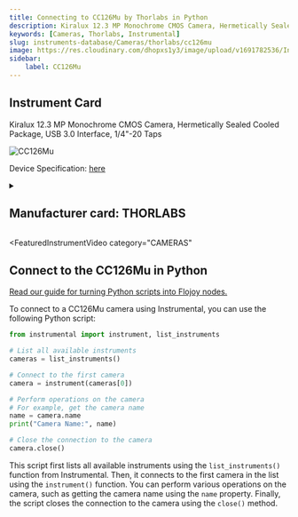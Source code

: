 ```yaml
---
title: Connecting to CC126Mu by Thorlabs in Python
description: Kiralux 12.3 MP Monochrome CMOS Camera, Hermetically Sealed Cooled Package, USB 3.0 Interface, 1/4"-20 Taps
keywords: [Cameras, Thorlabs, Instrumental] 
slug: instruments-database/Cameras/thorlabs/cc126mu 
image: https://res.cloudinary.com/dhopxs1y3/image/upload/v1691782536/Instruments/Cameras/CC126Mu/CC126Mu.jpg
sidebar:
    label: CC126Mu 
---
```



## Instrument Card

Kiralux 12.3 MP Monochrome CMOS Camera, Hermetically Sealed Cooled Package, USB 3.0 Interface, 1/4"-20 Taps


![CC126Mu](https://res.cloudinary.com/dhopxs1y3/image/upload/v1691782536/Instruments/Cameras/CC126Mu/CC126Mu.jpg)

Device Specification: [here](https://www.thorlabs.com/_sd.cfm?fileName=ITN004586-D02.pdf&partNumber=CC126MU)

<details style={{ marginTop: "15px"}}>
<summary><h2 style={{display:'inline'}}>Manufacturer card: THORLABS</h2></summary>

![THORLABS](https://res.cloudinary.com/dhopxs1y3/image/upload/v1692126009/Instruments/Vendor%20Logos/Thorlabs.png)

Thorlabs, Inc. is an American privately held optical equipment company headquartered in Newton, New Jersey. The company was founded in 1989 by Alex Cable, who serves as its current president and CEO. As of 2018, Thorlabs has annual sales of approximately $500 million.

- Headquarters: USA
- Yearly Revenue (millions, USD): 550
- Vendor Website: [here](https://www.thorlabs.com/)

</details>


<FeaturedInstrumentVideo
  category="CAMERAS"
></FeaturedInstrumentVideo>

## Connect to the CC126Mu in Python

[Read our guide for turning Python scripts into Flojoy nodes.](https://docs.flojoy.ai/contribution/blocks/custom-flojoy-block/)



<Tabs>
<TabItem value="Flojoy" label="Flojoy" className="flojoy-instrument-tabs">

<SectionsCard category="CAMERAS" manufacturer="Thorlabs"></SectionsCard>

</TabItem>
<TabItem value="Instrumental" label="Instrumental">

To connect to a CC126Mu camera using Instrumental, you can use the following Python script:

```python
from instrumental import instrument, list_instruments

# List all available instruments
cameras = list_instruments()

# Connect to the first camera
camera = instrument(cameras[0])

# Perform operations on the camera
# For example, get the camera name
name = camera.name
print("Camera Name:", name)

# Close the connection to the camera
camera.close()
```

This script first lists all available instruments using the `list_instruments()` function from Instrumental. Then, it connects to the first camera in the list using the `instrument()` function. You can perform various operations on the camera, such as getting the camera name using the `name` property. Finally, the script closes the connection to the camera using the `close()` method.

</TabItem>
</Tabs>